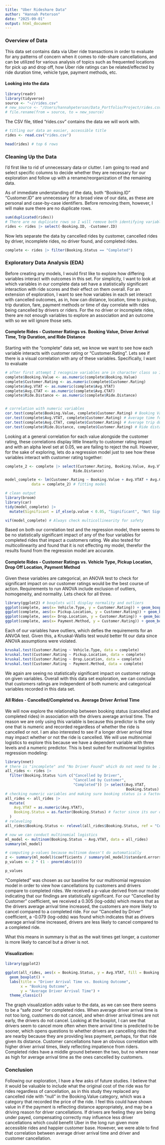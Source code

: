 ```yaml
---
title: "Uber Rideshare Data"
author: "Hannah Peterson"
date: "2025-09-01"
output: html_document
---
```


### Overview of Data

This data set contains data via Uber ride transactions in order to evaluate for any patterns of concern when it comes to ride-share cancellations, and can be utilized for various analysis of topics such as frequented locations for pick up and drop off, how Uber ride ratings can be related/effected by ride duration time, vehicle type, payment methods, etc.

#### Looking into the data

```r
library(readr)
library(tidyverse)
source <- "~//rides.csv"
# new_source <- "/Users/hannahpeterson/Data_Portfolio/Project/rides.csv"
# file.rename(from = source, to = new_source)
```

The CSV file, titled "rides.csv" contains the data we will work with.

```r
# titling our data an easier, accessible title
rides <- read.csv("rides.csv")

head(rides) # top 6 rows
```

### Cleaning Up the Data

I'd first like to rid of unnecessary data or clutter. I am going to read and select specific columns to decide whether they are necessary for our exploration and follow up with a rename/reorganization of the remaining data.

As of immediate understanding of the data, both "Booking.ID" "Customer.ID" are unnecessary for a broad view of our data, as these are personal and case-by-case identifiers. Before removing them, however, I will make sure there are no duplicate rows.

```r
sum(duplicated(rides))
# There are no duplicate rows so I will remove both identifying variables
rides <- rides |> select(-Booking.ID, -Customer.ID)
```

Now lets separate the data by cancelled rides by customer, cancelled rides by driver, incomplete rides, no driver found, and completed rides.

```r
complete <- rides |> filter(Booking.Status == "Completed")
```

### Exploratory Data Analysis (EDA)

Before creating any models, I would first like to explore how differing variables interact with outcomes in this set. For simplicity, I want to look at which variables in our complete data set have a statistically significant interaction with ride scores and their effect on them overall. For an extension of exploration, I want to see how variables in each set interact with cancelled outcomes, as in, how can distance, location, time to pickup, trip duration, fare, payment methods or time of day correlate with rides being cancelled by drivers or riders. For the no driver or incomplete rides, there are not enough variables to explore an association and an outcome with so we will ignore those sets.

#### Complete Rides - Customer Ratings vs. Booking Value, Driver Arrival Time, Trip Duration, and Ride Distance

Starting with the "complete" data set, we know we want to see how each variable interacts with customer rating or "Customer.Rating". Lets see if there is a visual correlation with any of these variables. Specifically, I want to evaluate

```r
# after first attempt I recognize variables are in character class so I am changing to numeric first
complete$Booking.Value <- as.numeric(complete$Booking.Value)
complete$Customer.Rating <- as.numeric(complete$Customer.Rating)
complete$Avg.VTAT <- as.numeric(complete$Avg.VTAT)
complete$Avg.CTAT <- as.numeric(complete$Avg.CTAT)
complete$Ride.Distance <- as.numeric(complete$Ride.Distance)


# correlation with numeric variables
cor.test(complete$Booking.Value, complete$Customer.Rating) # Booking Value
cor.test(complete$Avg.VTAT, complete$Customer.Rating) # Average time for driver to reach pickup location
cor.test(complete$Avg.CTAT, complete$Customer.Rating) # Average trip duration
cor.test(complete$Ride.Distance, complete$Customer.Rating) # Ride distance in km

```

Looking at a general correlation for each value alongside the customer rating, these correlations display little linearity to customer rating impact and with an alpha level set at 0.05, we are failing to reject the null. However, for the sake of exploring, lets do a regression model just to see how these variables interact with customer rating together:\

```r
complete_2 <- complete |> select(Customer.Rating, Booking.Value, Avg.VTAT, Avg.CTAT, 
                               Ride.Distance)

model_complete <- lm(Customer.Rating ~ Booking.Value + Avg.VTAT + Avg.CTAT + Ride.Distance,
            data = complete_2) # fitting model

# clean output
library(broom)
library(car)
tidy(model_complete) |>
  mutate(Significant = if_else(p.value < 0.05, "Significant", "Not Significant"))

vif(model_complete) # Always check multicollinearity for safety
```

Based on both our correlation test and the regression model, there seems to be no statistically significant impact of any of the four variables for completed rides that impact a customers rating. We also tested for multicollinearity and found that it is not effecting my model, therefor the results found from the regression model are accurate.

#### Complete Rides - Customer Ratings vs. Vehicle Type, Pickup Location, Drop Off Location, Payment Method

Given these variables are categorical, an ANOVA test to check for significant impact on our customer ratings would be the best course of action. Requirements to run ANOVA include exclusion of outliers, homogeneity, and normality. Lets check for all three.

```r
library(ggplot2) # boxplots will display normality and outliers
ggplot(complete, aes(x= Vehicle.Type, y = Customer.Rating)) + geom_boxplot()
ggplot(complete, aes(x= Pickup.Location, y = Customer.Rating)) + geom_boxplot()
ggplot(complete, aes(x= Drop.Location, y = Customer.Rating)) + geom_boxplot()
ggplot(complete, aes(x= Payment.Method, y = Customer.Rating)) + geom_boxplot()
```

Each of our variables have outliers, which defies the requirements for an ANVOA test. Given this, a Kruskal-Wallis test would better fit our data since ANOVA assumptions were violated.

```r
kruskal.test(Customer.Rating ~ Vehicle.Type, data = complete)
kruskal.test(Customer.Rating ~ Pickup.Location, data = complete)
kruskal.test(Customer.Rating ~ Drop.Location, data = complete)
kruskal.test(Customer.Rating ~ Payment.Method, data = complete)
```

We again are seeing no statistically significant impact on customer ratings on given variables. Overall with this data set exploration, we can conclude that customers ratings are independent of both numeric and categorical variables recorded in this data set.

#### All Rides - Cancelled/Completed vs. Average Driver Arrival Time

We will now explore the relationship between booking status (cancelled and completed rides) in association with the drivers average arrival time. The reason we are only using this variable is because this predictor is the only one that is numeric and recorded regardless of whether the ride is cancelled or not. I am also interested to see if a longer driver arrival time may impact whether or not the ride is cancelled. We will use multinomial logistics to explore this because we have a dependent variable with three levels and a numeric predictor. This is best suited for multinomial logistics regression modeling:

```r
library(nnet)
# there is "incomplete" and "No Driver Found" which do not need to be included as they add no further value to the alternative variables. I am filtering them out.
all_rides <- rides |>
  filter(Booking.Status %in% c("Cancelled by Driver", 
                               "Cancelled by Customer",
                               "Completed")) |> select(Avg.VTAT, 
                                                       Booking.Status)
# checking numeric variables and making sure booking status is a factor
all_rides <- all_rides |>
  mutate(
    Avg.VTAT = as.numeric(Avg.VTAT),
    Booking.Status = as.factor(Booking.Status) # factor since its our dependent
  )
# releveling
all_rides$Booking.Status <- relevel(all_rides$Booking.Status, ref = "Completed")

# now we can conduct multinomial logistics
ml_model <- multinom(Booking.Status ~ Avg.VTAT, data = all_rides)
summary(ml_model)

# computing p-values because multinom doesn't do automatically
z <- summary(ml_model)$coefficients / summary(ml_model)$standard.errors
p_values <- 2 * (1 - pnorm(abs(z)))

p_values
```

"Completed" was chosen as our baseline for our multinomial regression model in order to view how cancellations by customers and drivers compare to completed rides. We received a p-value derived from our model indicating that our findings are statistically significant. For our "Cancelled by Customer" coefficient, we received a 0.305 (log-odds) which means that as the drivers average arrival time increased, the customers are more likely to cancel compared to a completed ride. For our "Cancelled by Driver" coefficient, a -0.079 (log-odds) was found which indicates that as drivers average arrival time increased, drivers are less likely to cancel compared to a completed ride.

What this means in summary is that as the wait times get longer, a customer is more likely to cancel but a driver is not.

#### Visualization:

```r
library(ggplot2)

ggplot(all_rides, aes(x = Booking.Status, y = Avg.VTAT, fill = Booking.Status)) +
  geom_boxplot() +
  labs(title = "Driver Arrival Time vs. Booking Outcome",
       x = "Booking Outcome",
       y = "Average Driver Arrival Time") +
  theme_classic()

```

The graph visualization adds value to the data, as we can see there seems to be a "safe zone" for completed rides. When average driver arrival time is not too long, customers do not cancel, and when driver arrival times are not early, the drivers do not cancel. Looking at the boxplot, I can see that drivers seem to cancel more often when there arrival time is predicted to be sooner, which opens questions to whether drivers are cancelling rides that are nearby because they are providing less payment, perhaps, for that ride given its distance. Customer cancellations have an obvious correlation with higher driver arrival times, likely reflecting impatience from riders. Completed rides have a middle ground between the two, but no where near as high for average arrival time as the ones cancelled by customers.

### Conclusion

Following our exploration, I have a few asks of future studies. I believe that it would be valuable to include what the original cost of the ride was for rides regardless of cancellation, as in this study they replaced any cancelled ride with "null" in the Booking.Value category, which was a category that recorded the price of the ride. I feel this could have shown value in if the payment is reflecting distance appropriately, and may be a driving reason for driver cancellations. If drivers are feeling they are being under payed, compensating correctly may influence less driver cancellations which could benefit Uber in the long run given more accessible rides and happier customer base. However, we were able to find that correlation between average driver arrival time and driver and customer cancellation.
